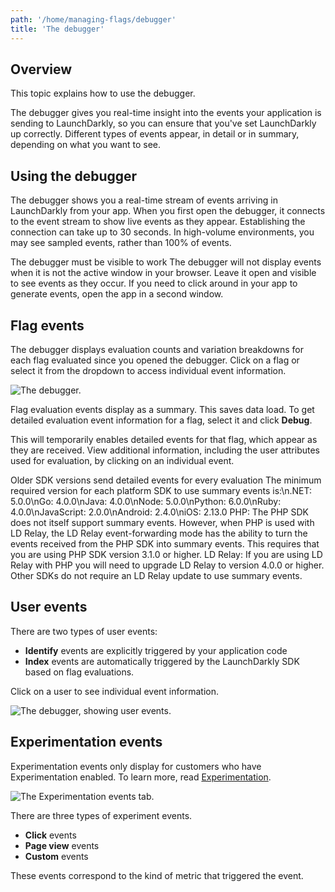 ```yaml
---
path: '/home/managing-flags/debugger'
title: 'The debugger'
---
```


## Overview

This topic explains how to use the debugger.

The debugger gives you real-time insight into the events your application is sending to LaunchDarkly, so you can ensure that you've set LaunchDarkly up correctly. Different types of events appear, in detail or in summary, depending on what you want to see.

## Using the debugger

The debugger shows you a real-time stream of events arriving in LaunchDarkly from your app. When you first open the debugger, it connects to the event stream to show live events as they appear. Establishing the connection can take up to 30 seconds. In high-volume environments, you may see sampled events, rather than 100% of events.

<Callout intent="info">
  <CalloutTitle>The debugger must be visible to work</CalloutTitle>
  <CalloutDescription>
    The debugger will not display events when it is not the active window in your browser. Leave it open and visible to
    see events as they occur. If you need to click around in your app to generate events, open the app in a second
    window.
  </CalloutDescription>
</Callout>

## Flag events

The debugger displays evaluation counts and variation breakdowns for each flag evaluated since you opened the debugger. Click on a flag or select it from the dropdown to access individual event information.

![The debugger.](../../images/debugger-flag-events.png)

Flag evaluation events display as a summary. This saves data load. To get detailed evaluation event information for a flag, select it and click **Debug**.

This will temporarily enables detailed events for that flag, which appear as they are received. View additional information, including the user attributes used for evaluation, by clicking on an individual event.

<Callout intent="alert">
  <CalloutTitle>Older SDK versions send detailed events for every evaluation</CalloutTitle>
  <CalloutDescription>
    The minimum required version for each platform SDK to use summary events is:\n.NET: 5.0.0\nGo: 4.0.0\nJava:
    4.0.0\nNode: 5.0.0\nPython: 6.0.0\nRuby: 4.0.0\nJavaScript: 2.0.0\nAndroid: 2.4.0\niOS: 2.13.0 PHP: The PHP SDK does
    not itself support summary events. However, when PHP is used with LD Relay, the LD Relay event-forwarding mode has
    the ability to turn the events received from the PHP SDK into summary events. This requires that you are using PHP
    SDK version 3.1.0 or higher. LD Relay: If you are using LD Relay with PHP you will need to upgrade LD Relay to
    version 4.0.0 or higher. Other SDKs do not require an LD Relay update to use summary events.
  </CalloutDescription>
</Callout>

## User events

There are two types of user events:

- **Identify** events are explicitly triggered by your application code
- **Index** events are automatically triggered by the LaunchDarkly SDK based on flag evaluations.

Click on a user to see individual event information.

![The debugger, showing user events.](../../images/debugger-user-events.png)

## Experimentation events

Experimentation events only display for customers who have Experimentation enabled. To learn more, read [Experimentation](/home/experimentation).

![The Experimentation events tab.](../../images/debugger-experimentation-events.png)

There are three types of experiment events.

- **Click** events
- **Page view** events
- **Custom** events

These events correspond to the kind of metric that triggered the event.
